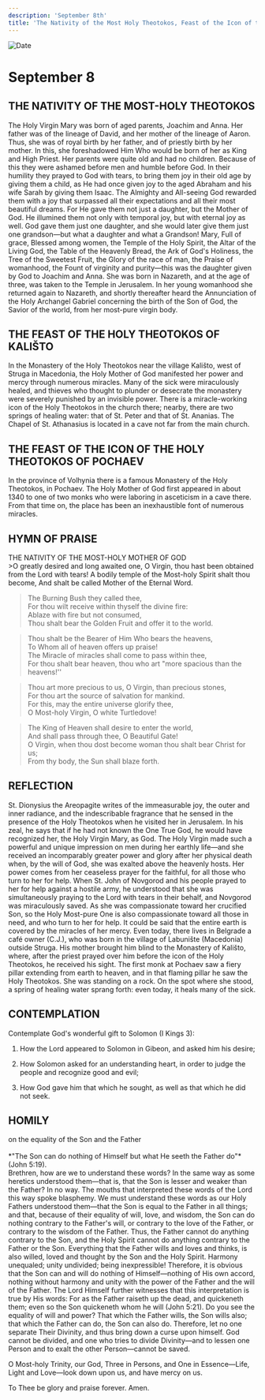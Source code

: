 ```yaml
---
description: 'September 8th'
title: 'The Nativity of the Most Holy Theotokos, Feast of the Icon of the Theotokos of Kalisto, Feast of the Icon of the Theotokos of Pochaev'
---
```


<CustomPaginator />
<RunningHead />

<Image src="/title-imprint.png" height={68} width={50} alt="Date" className="title-imprint"/>

# <div id="date">September <Image className="four-dot" src="/four-dot.png" height={15} width={15} alt="" />8</div>

## THE NATIVITY OF THE MOST-HOLY THEOTOKOS

The Holy Virgin Mary was born of aged parents, Joachim and Anna. Her father was of the lineage of David, and her mother of the lineage of Aaron. Thus, she was of royal birth by her father, and of priestly birth by her mother. In this, she foreshadowed Him Who would be born of her as King and High Priest. Her parents were quite old and had no children. Because of this they were ashamed before men and humble before God. In their humility they prayed to God with tears, to bring them joy in their old age by giving them a child, as He had once given joy to the aged Abraham and his wife Sarah by giving them Isaac. The Almighty and All-seeing God rewarded them with a joy that surpassed all their expectations and all their most beautiful dreams. For He gave them not just a daughter, but the Mother of God. He illumined them not only with temporal joy, but with eternal joy as well. God gave them just one daughter, and she would later give them just one grandson—but what a daughter and what a Grandson! Mary, Full of grace, Blessed among women, the Temple of the Holy Spirit, the Altar of the Living God, the Table of the Heavenly Bread, the Ark of God's Holiness, the Tree of the Sweetest Fruit, the Glory of the race of man, the Praise of womanhood, the Fount of virginity and purity—this was the daughter given by God to Joachim and Anna. She was born in Nazareth, and at the age of three, was taken to the Temple in Jerusalem. In her young womanhood she returned again to Nazareth, and shortly thereafter heard the Annunciation of the Holy Archangel Gabriel concerning the birth of the Son of God, the Savior of the world, from her most-pure virgin body.

## THE FEAST OF THE HOLY THEOTOKOS OF KALIŠTO

In the Monastery of the Holy Theotokos near the village Kališto, west of Struga in Macedonia, the Holy Mother of God manifested her power and mercy through numerous miracles. Many of the sick were miraculously healed, and thieves who thought to plunder or desecrate the monastery were severely punished by an invisible power. There is a miracle-working icon of the Holy Theotokos in the church there; nearby, there are two springs of healing water: that of St. Peter and that of St. Ananias. The Chapel of St. Athanasius is located in a cave not far from the main church.

## THE FEAST OF THE ICON OF THE HOLY THEOTOKOS OF POCHAEV

In the province of Volhynia there is a famous Monastery of the Holy Theotokos, in Pochaev. The Holy Mother of God first appeared in about 1340 to one of two monks who were laboring in asceticism in a cave there. From that time on, the place has been an inexhaustible font of numerous miracles.


## HYMN OF PRAISE
<div style={{textAlign:'center', color:'crimson', fontWeight:'bold'}}>
THE NATIVITY OF THE MOST-HOLY MOTHER OF GOD
</div>
>O greatly desired and long awaited one,  
O Virgin, thou hast been obtained from the Lord with tears!  
A bodily temple of the Most-holy Spirit shalt thou become,  
And shalt be called Mother of the Eternal Word.  

>The Burning Bush they called thee,  
For thou wilt receive within thyself the divine fire:  
Ablaze with fire but not consumed,  
Thou shalt bear the Golden Fruit and offer it to the world.  

>Thou shalt be the Bearer of Him Who bears the heavens,  
To Whom all of heaven offers up praise!  
The Miracle of miracles shall come to pass within thee,  
For thou shalt bear heaven, thou who art "more spacious than the heavens!''  

>Thou art more precious to us, O Virgin, than precious stones,  
For thou art the source of salvation for mankind.  
For this, may the entire universe glorify thee,  
O Most-holy Virgin, O white Turtledove!  

>The King of Heaven shall desire to enter the world,  
And shall pass through thee, O Beautiful Gate!  
O Virgin, when thou dost become woman thou shalt bear Christ for us;  
From thy body, the Sun shall blaze forth.  


## REFLECTION

St. Dionysius the Areopagite writes of the immeasurable joy, the outer and inner radiance, and the indescribable fragrance that he sensed in the presence of the Holy Theotokos when he visited her in Jerusalem. In his zeal, he says that if he had not known the One True God, he would have recognized her, the Holy Virgin Mary, as God. The Holy Virgin made such a powerful and unique impression on men during her earthly life—and she received an incomparably greater power and glory after her physical death when, by the will of God, she was exalted above the heavenly hosts. Her power comes from her ceaseless prayer for the faithful, for all those who turn to her for help. When St. John of Novgorod and his people prayed to her for help against a hostile army, he understood that she was simultaneously praying to the Lord with tears in their behalf, and Novgorod was miraculously saved. As she was compassionate toward her crucified Son, so the Holy Most-pure One is also compassionate toward all those in need, and who turn to her for help. It could be said that the entire earth is covered by the miracles of her mercy. Even today, there lives in Belgrade a café owner (C.J.), who was born in the village of Labunište (Macedonia) outside Struga. His mother brought him blind to the Monastery of Kališto, where, after the priest prayed over him before the icon of the Holy Theotokos, he received his sight. The first monk at Pochaev saw a fiery pillar extending from earth to heaven, and in that flaming pillar he saw the Holy Theotokos. She was standing on a rock. On the spot where she stood, a spring of healing water sprang forth: even today, it heals many of the sick.


## CONTEMPLATION

Contemplate God's wonderful gift to Solomon (I Kings 3):

1. How the Lord appeared to Solomon in Gibeon, and asked him his desire;

2. How Solomon asked for an understanding heart, in order to judge the people and recognize good and evil;

3. How God gave him that which he sought, as well as that which he did not seek.


## HOMILY
<div style={{textAlign:'center', color:'crimson', fontWeight:'bold'}}>
on the equality of the Son and the Father
</div>
<br />
<div style={{textAlign:'right'}}>
*"The Son can do nothing of Himself but what He seeth the Father do"* (John 5:19).
</div>
Brethren, how are we to understand these words? In the same way as some heretics understood them—that is, that the Son is lesser and weaker than the Father? In no way. The mouths that interpreted these words of the Lord this way spoke blasphemy. We must understand these words as our Holy Fathers understood them—that the Son is equal to the Father in all things; and that, because of their equality of will, love, and wisdom, the Son can do nothing contrary to the Father's will, or contrary to the love of the Father, or contrary to the wisdom of the Father. Thus, the Father cannot do anything contrary to the Son, and the Holy Spirit cannot do anything contrary to the Father or the Son. Everything that the Father wills and loves and thinks, is also willed, loved and thought by the Son and the Holy Spirit. Harmony unequaled; unity undivided; being inexpressible! Therefore, it is obvious that the Son can and will do nothing of Himself—nothing of His own accord, nothing without harmony and unity with the power of the Father and the will of the Father. The Lord Himself further witnesses that this interpretation is true by His words: For as the Father raiseth up the dead, and quickeneth them; even so the Son quickeneth whom he will (John 5:21). Do you see the equality of will and power? That which the Father wills, the Son wills also; that which the Father can do, the Son can also do. Therefore, let no one separate Their Divinity, and thus bring down a curse upon himself. God cannot be divided, and one who tries to divide Divinity—and to lessen one Person and to exalt the other Person—cannot be saved.

O Most-holy Trinity, our God, Three in Persons, and One in Essence—Life, Light and Love—look down upon us, and have mercy on us.

To Thee be glory and praise forever. Amen.